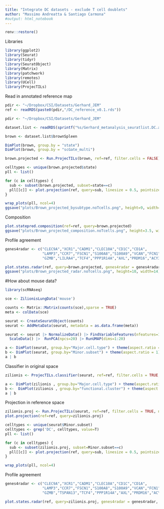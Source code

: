 ```yaml
---
title: "Integrate DC datasets - exclude T cell doublets"
author: "Massimo Andreatta & Santiago Carmona"
#output: html_notebook
---
```


```r
renv::restore()
```

Libraries
```r
library(ggplot2)
library(Seurat)
library(tidyr)
library(SeuratObject)
library(Matrix)
library(patchwork)
library(remotes)
library(UCell)
library(ProjecTILs)
```

Read in annotated reference map
```r
pdir <- "~/Dropbox/CSI/Datasets/Gerhard_JEM"
ref <- readRDS(paste0(pdir,"/DC_reference_v0.1.rds"))
```


```r
pdir <- "~/Dropbox/CSI/Datasets/Gerhard_JEM"

dataset.list <- readRDS(sprintf("%s/Gerhard_metanalysis_seuratlist.DC.anno.rds",pdir))

brown <- dataset.list$brownSpleen

DimPlot(brown, group.by = "state")
DimPlot(brown, group.by = "scGate_multi")
```

```r
brown.projected <- Run.ProjecTILs(brown, ref=ref, filter.cells = FALSE)
```



```r
celltypes <- unique(brown.projected$state)
pll <- list()

for (c in celltypes) {
  sub <- subset(brown.projected, subset=state==c)
  pll[[c]] <- plot.projection(ref, query=sub, linesize = 0.5, pointsize = 0.5) + ggtitle(c)
}

wrap_plots(pll, ncol=4)
ggsave("plots/Brown_projected_bysubtype.noTcells.png", height=9, width=22)
```


Composition
```r
plot.statepred.composition(ref=ref, query=brown.projected)
ggsave("plots/Brown_projected_composition.noTcells.png", height=3.5, width=5)
```


Profile agreement
```r
genes4radar <- c("CLEC9A","XCR1","CADM1","CLEC10A","CD1C","CD1A",
                 "LAMP3","CCR7","FSCN1","S100A8","S100A9","VCAN","FCN1",
                 "GZMB","LILRA4","TCF4","PPP1R14A","AXL","PRDM16","ACY3")

plot.states.radar(ref, query=brown.projected, genes4radar = genes4radar, min.cells = 10)
ggsave("plots/Brown_projected_radar.noTcells.png", height=10, width=14)
```


#How about mouse data?
```r
library(scRNAseq)

sce <- ZilionisLungData('mouse')

counts <- Matrix::Matrix(counts(sce),sparse = TRUE)
meta <- colData(sce)

seurat <- CreateSeuratObject(counts)
seurat <- AddMetaData(seurat, metadata = as.data.frame(meta))
```


```r
seurat <- seurat |> NormalizeData() |> FindVariableFeatures(nfeatures=1000) |>
  ScaleData() |>  RunPCA(npcs=20) |> RunUMAP(dims=1:20)

a <- DimPlot(seurat, group.by="Major.cell.type") + theme(aspect.ratio = 1)
b <- DimPlot(seurat, group.by="Minor.subset") + theme(aspect.ratio = 1)
a | b
```

Classifier in original space
```r
zilionis <- ProjecTILs.classifier(seurat, ref=ref, filter.cells = TRUE, ncores=8)

a <- DimPlot(zilionis , group.by="Major.cell.type") + theme(aspect.ratio = 1)
b <-  DimPlot(zilionis , group.by="functional.cluster") + theme(aspect.ratio = 1)
a | b
```

Projection in reference space
```r
zilionis.proj <- Run.ProjecTILs(seurat, ref=ref, filter.cells = TRUE, ncores=8)
plot.projection(ref=ref, query=zilionis.proj)
```

```r
celltypes <- unique(seurat$Minor.subset)
celltypes <- grep('DC', celltypes, value=T)
pll <- list()

for (c in celltypes) {
  sub <- subset(zilionis.proj, subset=Minor.subset==c)
  pll[[c]] <- plot.projection(ref, query=sub, linesize = 0.5, pointsize = 0.5) + ggtitle(c)
}

wrap_plots(pll, ncol=4)
```

Profile agreement
```r
genes4radar <- c("CLEC9A","XCR1","CADM1","CLEC10A","CD1C","CD1A",
                 "LAMP3","CCR7","FSCN1","S100A8","S100A9","VCAN","FCN1",
                 "GZMB","TSPAN13","TCF4","PPP1R14A","AXL","PRDM16","ACY3")

plot.states.radar(ref, query=zilionis.proj, genes4radar = genes4radar, min.cells = 10)
```
